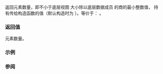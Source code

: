 {{cpp/ranges/chunk_view/title|size}}
{{cpp/ranges/chunk_view/navbar}}
{{dcl begin}}
{{dcl|num=1|since=c++23|
constexpr auto size() requires ranges::sized_range&lt;V&gt;;
}}
{{dcl|num=2|since=c++23|
constexpr auto size() const requires ranges::sized_range&lt;const V&gt;;
}}
{{dcl end}}

返回元素数量，即不小于底层视图 {{rlpsi|/#base_}} 大小除以底层数据成员 {{rlpsi|/#n_}} 的商的最小整数值，{{c|n_}} 持有传给构造函数的值（默认构造时为 {{c|0}}）。等价于：
{{box|
{{c/core|return}}{{nbspt}}{{tti|to-unsigned-like}}{{c/core|(}}{{rlpsi|/#div-ceil}}{{c/core|(ranges::distance(}}{{rlpsi|/#base_}}{{c/core|),}}{{nbspt}}{{rlpsi|/#n_}}{{c/core|));}}
}}。

===返回值===
元素数量。

===示例===
{{example
|code=
#include &lt;ranges&gt;

int main()
{
    constexpr static auto v = {1, 2, 3, 4, 5};
    constexpr auto w{ std::ranges::chunk_view(v, 2) };
    static_assert(w.size() == (5 / 2 + (5 % 2 ? 1 : 0)));
}
}}

===参阅===
{{dsc begin}}
{{dsc inc|cpp/ranges/dsc size}}
{{dsc inc|cpp/ranges/dsc ssize}}
{{dsc end}}

{{langlinks|en|es|ja|ru}}